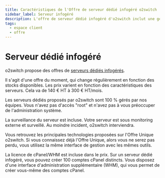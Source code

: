 ```yaml
---
title: Caractéristiques de l'Offre de serveur dédié infogéré o2switch
sidebar_label: Serveur infogéré
description: L'offre de serveur dédié infogéré d'o2switch inclut une gestion complète par des experts et des ressources matérielles dédiées
tags:
  - espace client
  - offre
---
```


# Serveur dédié infogéré 

o2switch propose des offres de [serveurs dédiés infogérés](https://www.o2switch.fr/serveurs-dedies/).

Il s'agit d'une offre du moment, qui change régulièrement en fonction des stocks disponibles. Les prix varient en
fonction des caractéristiques des serveurs. Cela va de 140 € HT à 300 € HT/mois.

Les serveurs dédiés proposés par o2switch sont 100 % gérés par nos équipes. Vous n'avez pas d'accès "root" et n'avez pas
à vous préoccuper de l'administration système.

La surveillance du serveur est incluse. Votre serveur est sous monitoring externe et surveillé. Au moindre incident,
o2switch interviendra.

Vous retrouvez les principales technologies proposées sur l'Offre Unique o2switch. Si vous connaissez déjà l'Offre
Unique, alors vous ne serez pas perdu, vous utilisez la même interface de gestion avec les mêmes outils.

La licence de cPanel/WHM est incluse dans le prix. Sur un serveur dédié infogéré, vous pouvez créer 100 comptes cPanel
distincts. Vous disposez d'une interface d'administration supplémentaire (WHM), qui vous permet de créer
vous-même des comptes cPanel.